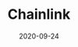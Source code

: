 ---
title: Chainlink
category: Partners
status: publish
date: 2020-09-24
slug: Chainlink is a tokenized oracle network for verifiable on-chain data || Oracles & Research partner (USA)
website: https://medium.com/iotex/iotex-chainlink-delivering-real-world-data-to-the-blockchain-17abb11981a7
twitter:
logo:
featured_img: https://wp.gcap1.iotex.io/wp-content/uploads/2020/10/chainlink.jpg
telegram:
---